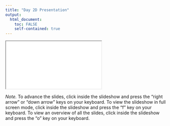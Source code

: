 ```yaml
---
title: "Day 2D Presentation"
output: 
  html_document:
    toc: FALSE
    self-contained: true
---
```


<iframe class="slide-deck" src="slides/slides_2d.html" title="Day 2D Presentation"></iframe>

*Note.* To advance the slides, click inside the slideshow and press the "right arrow" or "down arrow" keys on your keyboard. To view the slideshow in full screen mode, click inside the slideshow and press the "f" key on your keyboard. To view an overview of all the slides, click inside the slideshow and press the "o" key on your keyboard.
